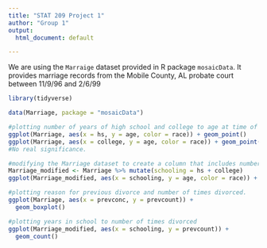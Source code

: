 ```yaml
---
title: "STAT 209 Project 1"
author: "Group 1"
output:
  html_document: default

---
```


We are using the `Marraige` dataset provided in R package `mosaicData`. It provides marriage records from the Mobile County, AL probate court between 11/9/96 and 2/6/99

```r
library(tidyverse)

data(Marriage, package = "mosaicData")
```

```r
#plotting number of years of high school and college to age at time of marriage
ggplot(Marriage, aes(x = hs, y = age, color = race)) + geom_point()
ggplot(Marriage, aes(x = college, y = age, color = race)) + geom_point()
#No real significance.
```

```r
#modifying the Marriage dataset to create a column that includes number of years in school which will equal hs + college
Marriage_modified <- Marriage %>% mutate(schooling = hs + college)
ggplot(Marriage_modified, aes(x = schooling, y = age, color = race)) + geom_point()
```

```r
#plotting reason for previous divorce and number of times divorced. 
ggplot(Marriage, aes(x = prevconc, y = prevcount)) +
  geom_boxplot()
```

```r
#plotting years in school to number of times divorced
ggplot(Marriage_modified, aes(x = schooling, y = prevcount)) +
  geom_count()
```